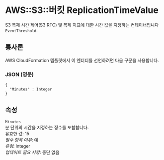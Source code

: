 # AWS::S3::버킷 ReplicationTimeValue

S3 복제 시간 제어(S3 RTC) 및 복제 지표에 대한 시간 값을 지정하는 컨테이너입니다 `EventThreshold`.

## 통사론

AWS CloudFormation 템플릿에서 이 엔터티를 선언하려면 다음 구문을 사용합니다.

### JSON (영문)

```
{
  "Minutes" : Integer
}
```

## 속성

`Minutes`  
 분 단위의 시간을 지정하는 정수를 포함합니다.  
 유효한 값: 15  
_필수 항목 여부_: 예  
_유형_: Integer  
_업데이트 필요 사항_: 중단 없음
